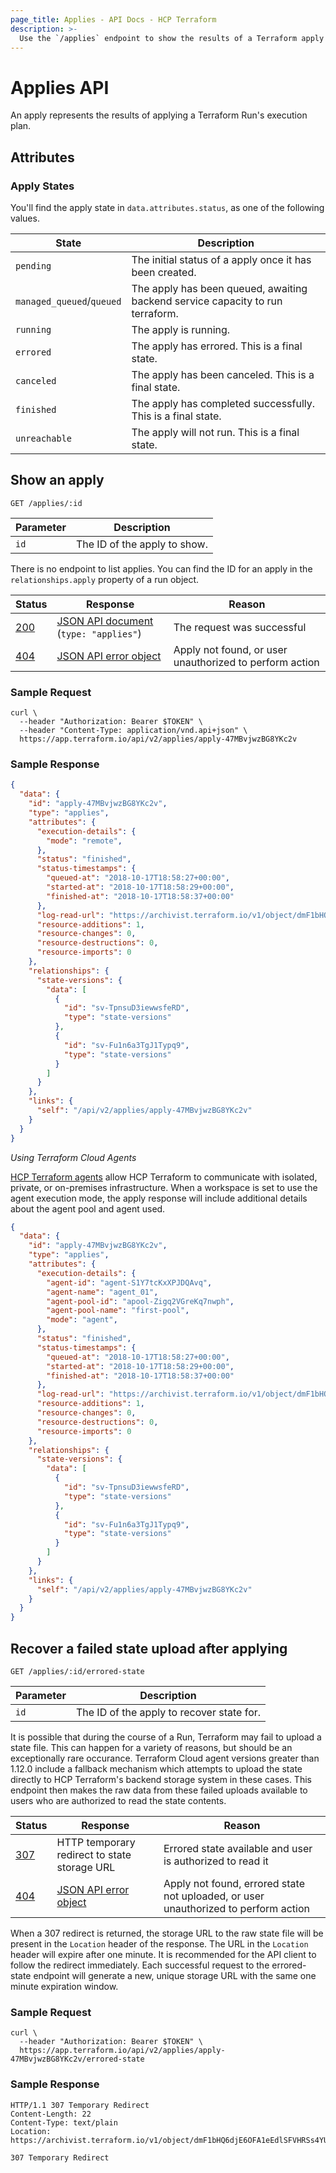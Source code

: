 ```yaml
---
page_title: Applies - API Docs - HCP Terraform
description: >-
  Use the `/applies` endpoint to show the results of a Terraform apply using the HTTP API.
---
```


[200]: https://developer.mozilla.org/en-US/docs/Web/HTTP/Status/200

[307]: https://developer.mozilla.org/en-US/docs/Web/HTTP/Status/307

[404]: https://developer.mozilla.org/en-US/docs/Web/HTTP/Status/404

[JSON API document]: /terraform/cloud-docs/api-docs#json-api-documents

[JSON API error object]: https://jsonapi.org/format/#error-objects

# Applies API

An apply represents the results of applying a Terraform Run's execution plan.

## Attributes

### Apply States

You'll find the apply state in `data.attributes.status`, as one of the following values.

| State                     | Description                                                                    |
| ------------------------- | ------------------------------------------------------------------------------ |
| `pending`                 | The initial status of a apply once it has been created.                        |
| `managed_queued`/`queued` | The apply has been queued, awaiting backend service capacity to run terraform. |
| `running`                 | The apply is running.                                                          |
| `errored`                 | The apply has errored. This is a final state.                                  |
| `canceled`                | The apply has been canceled. This is a final state.                            |
| `finished`                | The apply has completed successfully. This is a final state.                   |
| `unreachable`             | The apply will not run. This is a final state.                                 |

## Show an apply

`GET /applies/:id`

| Parameter | Description                  |
| --------- | ---------------------------- |
| `id`      | The ID of the apply to show. |

There is no endpoint to list applies. You can find the ID for an apply in the
`relationships.apply` property of a run object.

| Status  | Response                                  | Reason                                                  |
| ------- | ----------------------------------------- | ------------------------------------------------------- |
| [200][] | [JSON API document][] (`type: "applies"`) | The request was successful                              |
| [404][] | [JSON API error object][]                 | Apply not found, or user unauthorized to perform action |

### Sample Request

```shell
curl \
  --header "Authorization: Bearer $TOKEN" \
  --header "Content-Type: application/vnd.api+json" \
  https://app.terraform.io/api/v2/applies/apply-47MBvjwzBG8YKc2v
```

### Sample Response

```json
{
  "data": {
    "id": "apply-47MBvjwzBG8YKc2v",
    "type": "applies",
    "attributes": {
      "execution-details": {
        "mode": "remote",
      },
      "status": "finished",
      "status-timestamps": {
        "queued-at": "2018-10-17T18:58:27+00:00",
        "started-at": "2018-10-17T18:58:29+00:00",
        "finished-at": "2018-10-17T18:58:37+00:00"
      },
      "log-read-url": "https://archivist.terraform.io/v1/object/dmF1bHQ6djE6OFA1eEdlSFVHRSs4YUcwaW83a1dRRDA0U2E3T3FiWk1HM2NyQlNtcS9JS1hHN3dmTXJmaFhEYTlHdTF1ZlgxZ2wzVC9kVTlNcjRPOEJkK050VFI3U3dvS2ZuaUhFSGpVenJVUFYzSFVZQ1VZYno3T3UyYjdDRVRPRE5pbWJDVTIrNllQTENyTndYd1Y0ak1DL1dPVlN1VlNxKzYzbWlIcnJPa2dRRkJZZGtFeTNiaU84YlZ4QWs2QzlLY3VJb3lmWlIrajF4a1hYZTlsWnFYemRkL2pNOG9Zc0ZDakdVMCtURUE3dDNMODRsRnY4cWl1dUN5dUVuUzdnZzFwL3BNeHlwbXNXZWRrUDhXdzhGNnF4c3dqaXlZS29oL3FKakI5dm9uYU5ZKzAybnloREdnQ3J2Rk5WMlBJemZQTg",
      "resource-additions": 1,
      "resource-changes": 0,
      "resource-destructions": 0,
      "resource-imports": 0
    },
    "relationships": {
      "state-versions": {
        "data": [
          {
            "id": "sv-TpnsuD3iewwsfeRD",
            "type": "state-versions"
          },
          {
            "id": "sv-Fu1n6a3TgJ1Typq9",
            "type": "state-versions"
          }
        ]
      }
    },
    "links": {
      "self": "/api/v2/applies/apply-47MBvjwzBG8YKc2v"
    }
  }
}
```

_Using Terraform Cloud Agents_

[HCP Terraform agents](/terraform/cloud-docs/api-docs/agents) allow HCP Terraform to communicate with isolated, private, or on-premises infrastructure. When a workspace is set to use the agent execution mode, the apply response will include additional details about the agent pool and agent used.

```json
{
  "data": {
    "id": "apply-47MBvjwzBG8YKc2v",
    "type": "applies",
    "attributes": {
      "execution-details": {
        "agent-id": "agent-S1Y7tcKxXPJDQAvq",
        "agent-name": "agent_01",
        "agent-pool-id": "apool-Zigq2VGreKq7nwph",
        "agent-pool-name": "first-pool",
        "mode": "agent",
      },
      "status": "finished",
      "status-timestamps": {
        "queued-at": "2018-10-17T18:58:27+00:00",
        "started-at": "2018-10-17T18:58:29+00:00",
        "finished-at": "2018-10-17T18:58:37+00:00"
      },
      "log-read-url": "https://archivist.terraform.io/v1/object/dmF1bHQ6djE6OFA1eEdlSFVHRSs4YUcwaW83a1dRRDA0U2E3T3FiWk1HM2NyQlNtcS9JS1hHN3dmTXJmaFhEYTlHdTF1ZlgxZ2wzVC9kVTlNcjRPOEJkK050VFI3U3dvS2ZuaUhFSGpVenJVUFYzSFVZQ1VZYno3T3UyYjdDRVRPRE5pbWJDVTIrNllQTENyTndYd1Y0ak1DL1dPVlN1VlNxKzYzbWlIcnJPa2dRRkJZZGtFeTNiaU84YlZ4QWs2QzlLY3VJb3lmWlIrajF4a1hYZTlsWnFYemRkL2pNOG9Zc0ZDakdVMCtURUE3dDNMODRsRnY4cWl1dUN5dUVuUzdnZzFwL3BNeHlwbXNXZWRrUDhXdzhGNnF4c3dqaXlZS29oL3FKakI5dm9uYU5ZKzAybnloREdnQ3J2Rk5WMlBJemZQTg",
      "resource-additions": 1,
      "resource-changes": 0,
      "resource-destructions": 0,
      "resource-imports": 0
    },
    "relationships": {
      "state-versions": {
        "data": [
          {
            "id": "sv-TpnsuD3iewwsfeRD",
            "type": "state-versions"
          },
          {
            "id": "sv-Fu1n6a3TgJ1Typq9",
            "type": "state-versions"
          }
        ]
      }
    },
    "links": {
      "self": "/api/v2/applies/apply-47MBvjwzBG8YKc2v"
    }
  }
}
```

## Recover a failed state upload after applying

`GET /applies/:id/errored-state`

| Parameter | Description                               |
| --------- | ----------------------------------------- |
| `id`      | The ID of the apply to recover state for. |

It is possible that during the course of a Run, Terraform may fail to upload a
state file. This can happen for a variety of reasons, but should be an
exceptionally rare occurance. Terraform Cloud agent versions greater than 1.12.0
include a fallback mechanism which attempts to upload the state directly to
HCP Terraform's backend storage system in these cases. This endpoint then
makes the raw data from these failed uploads available to users who are
authorized to read the state contents.

| Status  | Response                                     | Reason                                                                              |
| ------- | -------------------------------------------- | ----------------------------------------------------------------------------------- |
| [307][] | HTTP temporary redirect to state storage URL | Errored state available and user is authorized to read it                           |
| [404][] | [JSON API error object][]                    | Apply not found, errored state not uploaded, or user unauthorized to perform action |

When a 307 redirect is returned, the storage URL to the raw state file will be
present in the `Location` header of the response. The URL in the `Location`
header will expire after one minute. It is recommended for the API client to
follow the redirect immediately. Each successful request to the errored-state
endpoint will generate a new, unique storage URL with the same one minute
expiration window.

### Sample Request

```shell
curl \
  --header "Authorization: Bearer $TOKEN" \
  https://app.terraform.io/api/v2/applies/apply-47MBvjwzBG8YKc2v/errored-state
```

### Sample Response

```
HTTP/1.1 307 Temporary Redirect
Content-Length: 22
Content-Type: text/plain
Location: https://archivist.terraform.io/v1/object/dmF1bHQ6djE6OFA1eEdlSFVHRSs4YUcwaW83a1dRRDA0U2E3T3FiWk1HM2NyQlNtcS9JS1hHN3dmTXJmaFhEYTlHdTF1ZlgxZ2wzVC9kVTlNcjRPOEJkK050VFI3U3dvS2ZuaUhFSGpVenJVUFYzSFVZQ1VZYno3T3UyYjdDRVRPRE5pbWJDVTIrNllQTENyTndYd1Y0ak1DL1dPVlN1VlNxKzYzbWlIcnJPa2dRRkJZZGtFeTNiaU84YlZ4QWs2QzlLY3VJb3lmWlIrajF4a1hYZTlsWnFYemRkL2pNOG9Zc0ZDakdVMCtURUE3dDNMODRsRnY4cWl1dUN5dUVuUzdnZzFwL3BNeHlwbXNXZWRrUDhXdzhGNnF4c3dqaXlZS29oL3FKakI5dm9uYU5ZKzAybnloREdnQ3J2Rk5WMlBJemZQTg

307 Temporary Redirect
```
